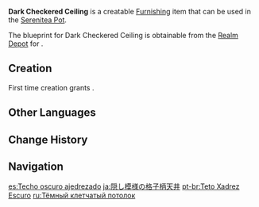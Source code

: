 {{Furnishing Infobox
|id             = 360302
|image          = Item Dark Checkered Ceiling.png
|category       = Decoration
|subcategory    = Ceiling
|quality        = 3
|adeptal_energy = 30

|description    = The dark grid patterns that dominate this ceiling are most easy on the eyes when matched with the right chandelier.<br />The only risk is that the fungi that grow in the attic may rot the wood and cause entire tiles to fall from the ceiling. The best solution to this? Regular cleaning, what else?
|blueprint      = Realm Depot
}}
'''Dark Checkered Ceiling''' is a creatable [[Furnishing]] item that can be used in the [[Serenitea Pot]].

The blueprint for Dark Checkered Ceiling is obtainable from the [[Realm Depot]] for {{Item|Realm Currency|24|x=160}}.

==Creation==
First time creation grants {{Item|Trust|24|x=60}}.
{{Recipe
|type = Creation
|time = 14h
|Fir Wood = 4
|Blue Dye = 4
|Red Dye = 4
|sort = Fir Wood;Blue Dye;Red Dye
}}

==Other Languages==
{{Other Languages
|default_hidden = 1
|en      = Dark Checkered Ceiling
|zhs     = 暗纹方格天花板
|zhs_rm  = Àn Wén Fānggé Tiānhuābǎn
|zht     = 暗紋方格天花板
|zht_rm  = Àn Wén Fānggé Tiānhuābǎn
|ja      = 隠し模様の格子柄天井
|ja_rm   = Kakushi Moyou no Koushigara Tenjou
|ko      = 어두운 패턴 격자천장
|ko_rm   = Eoduun Paeteon Gyeokjacheonjang
|es      = Techo oscuro ajedrezado
|fr      = Plafond quadrillé en bois foncé
|ru      = Тёмный клетчатый потолок
|th      = ฝ้าเพดานไม้ลายตารางทึบ
|th_rm   = 
|vi      = Trần Caro Hoa Văn Tối Màu
|de      = Dunkle karierte Decke
|id      = Langit-Langit Motif Kotak-Kotak
|pt      = Teto Xadrez Escuro
|tr      = Koyu Renk Kareli Tavan
|it      = Soffitto a scacchiera in legno scuro
}}

==Change History==
{{Change History|1.5}}

==Navigation==
{{Furnishing Navbox|interior}}

[[es:Techo oscuro ajedrezado]]
[[ja:隠し模様の格子柄天井]]
[[pt-br:Teto Xadrez Escuro]]
[[ru:Тёмный клетчатый потолок]]